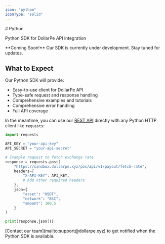 ```yaml
---
icon: "python"
iconType: "solid"
---
```


<Highlight>
  # Python
</Highlight>

Python SDK for DollarPe API integration

<Note>
  **Coming Soon!** Our SDK is currently under development. Stay tuned for updates.
</Note>

## What to Expect

Our Python SDK will provide:
- Easy-to-use client for DollarPe API
- Type-safe request and response handling
- Comprehensive examples and tutorials
- Comprehensive error handling
- Full API coverage

In the meantime, you can use our [REST API](/api-reference-other/overview/introduction) directly with any Python HTTP client like `requests`:

```python
import requests

API_KEY = "your-api-key"
API_SECRET = "your-api-secret"

# Example request to fetch exchange rate
response = requests.post(
    "https://sandbox.dollarpe.xyz/pos/api/v1/payout/fetch-rate",
    headers={
        "X-API-KEY": API_KEY,
        # Add other required headers
    },
    json={
        "asset": "USDT",
        "network": "BSC",
        "amount": 100.5
    }
)

print(response.json())
```

<Card title="Want early access?" icon="stars" iconType="solid">
  [Contact our team](mailto:support@dollarpe.xyz) to get notified when the Python SDK is available.
</Card>